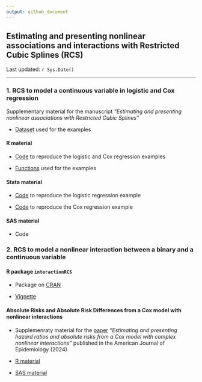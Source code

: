 ```yaml
---
output: github_document
---
```


## Estimating and presenting nonlinear associations and interactions with Restricted Cubic Splines (RCS)

Last updated: `r Sys.Date()`

---

### 1. RCS to model a continuous variable in logistic and Cox regression 

Supplementary material for the manuscript _"Estimating and presenting nonlinear associations with Restricted Cubic Splines"_

- [Dataset](https://github.com/andreabellavia/RCSplines/blob/main/continuous/data_example.xlsx) used for the examples 

#### R material

- [Code](https://github.com/andreabellavia/RCSplines/blob/main/continuous/R/rcs_logistic_cox.qmd) to reproduce the logistic and Cox regression examples

- [Functions](https://github.com/andreabellavia/RCSplines/blob/main/continuous/R/R_functions.R) used for the examples

#### Stata material 

- [Code](https://github.com/andreabellavia/RCSplines/blob/main/continuous/Stata/rcs_logistic.do) to reproduce the logistic regression example

- [Code](https://github.com/andreabellavia/RCSplines/blob/main/continuous/Stata/rcs_cox.do) to reproduce the Cox regression example

#### SAS material 

- Code

### 2. RCS to model a nonlinear interaction between a binary and a continuous variable

#### R package `interactionRCS` 

- Package on [CRAN](https://cran.r-project.org/package=interactionRCS)

- [Vignette](https://cran.r-project.org/web/packages/interactionRCS/vignettes/vignette.html)

#### Absolute Risks and Absolute Risk Differences from a Cox model with nonlinear interactions

- Supplemenraty material for the [paper](https://academic.oup.com/aje/article/193/8/1155/7678921)
_"Estimating and presenting hazard ratios 
and absolute risks from a Cox model with complex nonlinear interactions"_ published in the
American Journal of Epidemiology (2024)

- [R material](https://timi.org/wp-content/uploads/2023/11/R-material.zip)

- [SAS material](https://timi.org/wp-content/uploads/2023/09/SAS-macros_rev.txt)